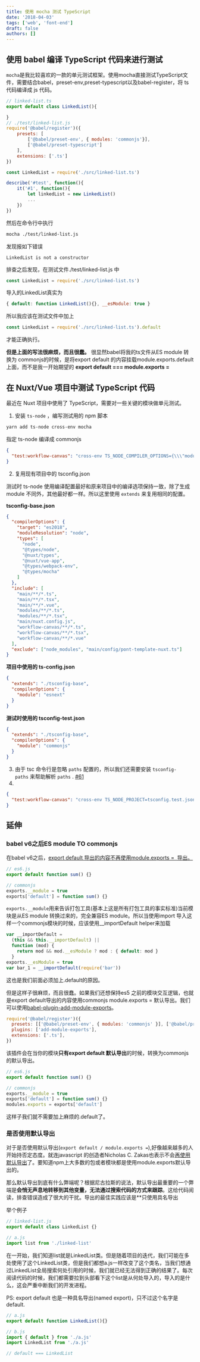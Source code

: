 ```yaml
---
title: 使用 mocha 测试 TypeScript
date: '2018-04-03'
tags: ['web', 'font-end']
draft: false
authors: []
---
```


## 使用 babel 编译 TypeScript 代码来进行测试

`mocha`是我比较喜欢的一款的单元测试框架。使用mocha直接测试TypeScript文件，需要结合babel，preset-env,preset-typescript以及babel-register，将 ts 代码编译成 js 代码。

```javascript
// linked-list.ts
export default class LinkedList(){

}
// ./test/linked-list.js
require('@babel/register')({
    presets: [
        ['@babel/preset-env', { modules: 'commonjs'}],
        ['@babel/preset-typescript']
    ],
    extensions: ['.ts']
})

const LinkedList = require('./src/linked-list.ts')

describe('#test', function(){
    it('#1', function(){
        let linkedList = new LinkedList()
        ...
    })
})
```

然后在命令行中执行

```bash
mocha ./test/linked-list.js
```

发现报如下错误

`LinkedList is not a constructor`

排查之后发现，在测试文件./test/linked-list.js 中

```javascript
const LinkedList = require('./src/linked-list.ts')
```

导入的LinkedList真实为

```javascript
{ default: function LinkedList(){}, __esModule: true }
```

所以我应该在测试文件中加上

```javascript
const LinkedList = require('./src/linked-list.ts').default
```

才能正确执行。

**但是上面的写法很麻烦，而且很蠢。** 很显然babel将我的ts文件从ES module 转换为 commonjs的时候，是将export default 的内容挂载module.exports.default上面，而不是我一开始期望的 **export default === module.exports =**

## 在 Nuxt/Vue 项目中测试 TypeScript 代码

最近在 Nuxt 项目中使用了 TypeScript，需要对一些关键的模块做单元测试。

1. 安装 `ts-node` ，编写测试用的 npm 脚本

```bash
yarn add ts-node cross-env mocha
```

指定 ts-node 编译成 commonjs

```json
{
  "test:workflow-canvas": "cross-env TS_NODE_COMPILER_OPTIONS={\\\"module\\\":\\\"commonjs\\\"} mocha -r ts-node/register workflow-canvas/**/*.spec.ts"
}
```

2. 复用现有项目中的 tsconfig.json

测试时 ts-node 使用编译配置最好和原来项目中的编译选项保持一致，除了生成 module 不同外，其他最好都一样。所以这里使用 `extends` 来复用相同的配置。

**tsconfig-base.json**

```json
{
  "compilerOptions": {
    "target": "es2018",
    "moduleResolution": "node",
    "types": [
      "node",
      "@types/node",
      "@nuxt/types",
      "@nuxt/vue-app",
      "@types/webpack-env",
      "@types/mocha"
    ]
  },
  "include": [
    "main/**/*.ts",
    "main/**/*.tsx",
    "main/**/*.vue",
    "modules/**/*.ts",
    "modules/**/*.tsx",
    "main/nuxt.config.js",
    "workflow-canvas/**/*.ts",
    "workflow-canvas/**/*.tsx",
    "workflow-canvas/**/*.vue"
  ],
  "exclude": ["node_modules", "main/config/pont-template-nuxt.ts"]
}
```

**项目中使用的 ts-config.json**

```json
{
  "extends": "./tsconfig-base",
  "compilerOptions": {
    "module": "esnext"
  }
}
```

**测试时使用的 tsconfig-test.json**

```json
{
  "extends": "./tsconfig-base",
  "compilerOptions": {
    "module": "commonjs"
  }
}
```

3. 由于 tsc 命令行是忽略 `paths` 配置的，所以我们还需要安装 `tsconfig-paths` 来帮助解析 `paths` . [#61](https://github.com/dividab/tsconfig-paths/issues/61)
4.

```json
{
  "test:workflow-canvas": "cross-env TS_NODE_PROJECT=tsconfig.test.json mocha -r tsconfig-paths/register -r ts-node/register ./modules/workflow-manage/workflow-canvas/**/*.spec.ts "
}
```

## 延伸

### babel v6之后ES module TO commonjs

在babel v6之后，[export default 导出的内容不再使用module.exports =  导出。](https://github.com/babel/babel/issues/2212)

```javascript
// es6.js
export default function sum() {}

// commonjs
exports.__module = true
exports['default'] = function sum() {}
```

`exports.__module`用来告诉打包工具(基本上这是所有打包工具的事实标准)当前模块是从ES module 转换过来的，完全兼容ES module。所以当使用import 导入这样一个commonjs模块的时候，应该使用\_\_importDefault helper来加载

```javascript
var __importDefault =
  (this && this.__importDefault) ||
  function (mod) {
    return mod && mod.__esModule ? mod : { default: mod }
  }
exports.__esModule = true
var bar_1 = __importDefault(require('bar'))
```

这也是我们前面必须加上.default的原因。

但是这样子很麻烦，而且很蠢。如果我们还想保持es5 之前的模块交互逻辑，也就是export default导出的内容使用commonjs module.exports = 默认导出。我们可以使用[babel-plugin-add-module-exports](https://www.npmjs.com/package/babel-plugin-add-module-exports)。

```javascript
require('@babel/register')({
  presets: [['@babel/preset-env', { modules: 'commonjs' }], ['@babel/preset-typescript']],
  plugins: ['add-module-exports'],
  extensions: ['.ts'],
})
```

该插件会在当你的模块**只有export default 默认导出**的时候，转换为commonjs的默认导出。

```javascript
// es6.js
export default function sum() {}

// commonjs
exports.__module = true
exports['default'] = function sum() {}
modules.exports = exports['default']
```

这样子我们就不需要加上麻烦的.default了。

### 是否使用默认导出

对于是否使用默认导出(`export default / module.exports =`),好像越来越多的人开始持否定态度。就连javascript 的创造者Nicholas C. Zakas也表示不会[再使用默认导出](https://juejin.im/post/5c4acd646fb9a049b5072f0e)了。要知道npm上大多数的包或者模块都是使用module.exports默认导出的。

那么默认导出到底有什么弊端呢？根据尼古拉斯的说法，默认导出最重要的一个弊端是**会悄无声息地转移到其他变量，无法通过搜索代码的方式来跟踪**。这给代码阅读，排查错误造成了很大的干扰。导出的最佳实践应该是\*\*只使用具名导出

举个例子

```javascript
// linked-list.js
export default class LinkedList {}

// a.js
import list from './linked-list'
```

在一开始，我们知道list就是LinkedList类。但是随着项目的迭代，我们可能在多处使用了这个LinkedList类，但是我们都想a.js一样改变了这个类名，当我们想通过LinkedList全局搜索何处引用的时候，我们就已经无法得到正确的结果了。每次阅读代码的时候，我们都需要拉到头部看下这个list是从何处导入的，导入的是什么，这会严重中断我们的开发进程。

PS: export default 也是一种具名导出(named export)，只不过这个名字是default.

```javascript
// a.js
export default function LinkedList(){}

// b.js
import { default } from './a.js'
import LinkedList from './a.js'

// default === LinkedList
```
